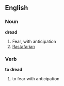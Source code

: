 ==English==
===Noun===
'''dread'''
#Fear, with anticipation
#[[Rastafarian]]

===Verb===
'''to dread'''
#to fear with anticipation